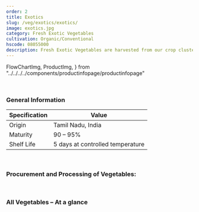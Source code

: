 ```yaml
---
order: 2
title: Exotics
slug: /veg/exotics/exotics/
image: exotics.jpg
category: Fresh Exotic Vegetables
cultivation: Organic/Conventional
hscode: 08055000
description: Fresh Exotic Vegetables are harvested from our crop clusters in the Nilgiri hills on a daily basis, processed and then distributed to domestic as well as international buyers. Our Supply chain is demand driven and helps in reducing the transit time from farm to table. This ensures freshness and reduces post-harvest loss.
---
```


  FlowChartImg,
  ProductImg,
} from "../../../../components/productinfopage/productinfopage"

<Container>
  <Wrapper topmargin bottommargin topmarginmobile>
    <Productinfopage
      title={props.pageContext.frontmatter.title}
      description={props.pageContext.frontmatter.description}
      cultivation={props.pageContext.frontmatter.cultivation}
      hscode={props.pageContext.frontmatter.hscode}
      category={props.pageContext.frontmatter.category}
    />

<br />

### General Information

| Specification | Value                            |
| ------------- | -------------------------------- |
| Origin        | Tamil Nadu, India                |
| Maturity      | 90 – 95%                         |
| Shelf Life    | 5 days at controlled temperature |

<br />

### Procurement and Processing of Vegetables:

<FlowChartImg src={FlowChart} alt="product photo" />

<br />

### All Vegetables – At a glance

<ProductImg src={ProductList} alt="product photo" />

  </Wrapper>
</Container>
